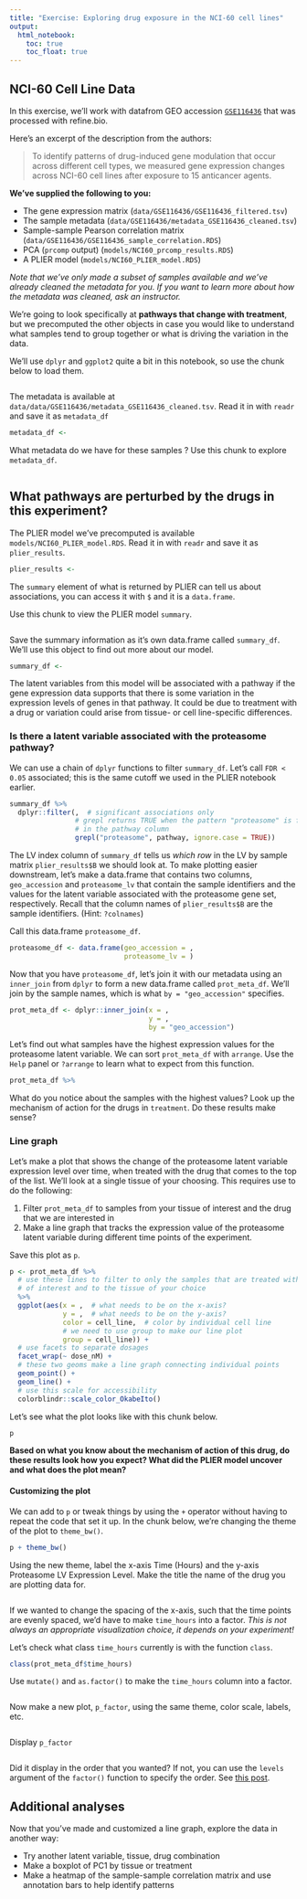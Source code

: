 ```yaml
---
title: "Exercise: Exploring drug exposure in the NCI-60 cell lines"
output: 
  html_notebook: 
    toc: true
    toc_float: true
---
```


## NCI-60 Cell Line Data

In this exercise, we'll work with datafrom GEO accession [`GSE116436`](https://www.refine.bio/experiments/GSE116436/drug-induced-change-in-gene-expression-across-nci-60-cell-lines-after-exposure-to-15-anticancer-agents-for-2-6-and-24h)
that was processed with refine.bio. 

Here's an excerpt of the description from the authors:

> To identify patterns of drug-induced gene modulation that occur across different cell types, we measured gene expression changes across NCI-60 cell lines after exposure to 15 anticancer agents.

**We've supplied the following to you:**

* The gene expression matrix (`data/GSE116436/GSE116436_filtered.tsv`)
* The sample metadata (`data/GSE116436/metadata_GSE116436_cleaned.tsv`)
* Sample-sample Pearson correlation matrix (`data/GSE116436/GSE116436_sample_correlation.RDS`)
* PCA (`prcomp` output) (`models/NCI60_prcomp_results.RDS`)
* A PLIER model (`models/NCI60_PLIER_model.RDS`)

_Note that we've only made a subset of samples available and we've already
cleaned the metadata for you.
If you want to learn more about how the metadata was cleaned, ask an
instructor._

We're going to look specifically at **pathways that change with treatment**, 
but we precomputed the other objects in case you would like to understand what 
samples tend to group together or what is driving the variation in the data.

We'll use `dplyr` and `ggplot2` quite a bit in this notebook, so use the chunk
below to load them.

```r

```

The metadata is available at `data/data/GSE116436/metadata_GSE116436_cleaned.tsv`.
Read it in with `readr` and save it as `metadata_df`

```r
metadata_df <- 
```

What metadata do we have for these samples ? 
Use this chunk to explore `metadata_df`.

```r

```

## What pathways are perturbed by the drugs in this experiment?

The PLIER model we've precomputed is available `models/NCI60_PLIER_model.RDS`.
Read it in with `readr` and save it as `plier_results`.

```r
plier_results <-
```

The `summary` element of what is returned by PLIER can tell us about
associations, you can access it with `$` and it is a `data.frame`.

Use this chunk to view the PLIER model `summary`.

```r

```

Save the summary information as it's own data.frame called `summary_df`. 
We'll use this object to find out more about our model. 

```r
summary_df <-
```

The latent variables from this model will be associated with a pathway if the
gene expression data supports that there is some variation in the expression
levels of genes in that pathway.
It could be due to treatment with a drug or variation could arise from tissue- 
or cell line-specific differences.

### Is there a latent variable associated with the proteasome pathway?

We can use a chain of `dplyr` functions to filter `summary_df`.
Let's call `FDR < 0.05` associated; this is the same cutoff we used in the
PLIER notebook earlier.

```r
summary_df %>%
  dplyr::filter(,  # significant associations only
                # grepl returns TRUE when the pattern "proteasome" is found
                # in the pathway column
                grepl("proteasome", pathway, ignore.case = TRUE))
```

The LV index column of `summary_df` tells us _which row_ in the LV by sample
matrix `plier_results$B` we should look at.
To make plotting easier downstream, let's make a data.frame that contains two 
columns, `geo_accession` and `proteasome_lv` that contain the sample identifiers
and the values for the latent variable associated with the proteasome gene set, 
respectively.
Recall that the column names of `plier_results$B` are the sample identifiers.
(Hint: `?colnames`)

Call this data.frame `proteasome_df`.

```r
proteasome_df <- data.frame(geo_accession = ,
                            proteasome_lv = )
```

Now that you have `proteasome_df`, let's join it with our metadata using
an `inner_join` from `dplyr` to form a new data.frame called `prot_meta_df`.
We'll join by the sample names, which is what `by = "geo_accession"` specifies.

```r
prot_meta_df <- dplyr::inner_join(x = , 
                                  y = , 
                                  by = "geo_accession")
```

Let's find out what samples have the highest expression values for the
proteasome latent variable.
We can sort `prot_meta_df` with `arrange`.
Use the `Help` panel or `?arrange` to learn what to expect from this function.

```r
prot_meta_df %>%
```

What do you notice about the samples with the highest values?
Look up the mechanism of action for the drugs in `treatment`.
Do these results make sense?

### Line graph

Let's make a plot that shows the change of the proteasome latent variable
expression level over time, when treated with the drug that comes to the top
of the list.
We'll look at a single tissue of your choosing.
This requires use to do the following:

1. Filter `prot_meta_df` to samples from your tissue of interest and the
   drug that we are interested in
2. Make a line graph that tracks the expression value of the proteasome 
   latent variable during different time points of the experiment.

Save this plot as `p`.

```r
p <- prot_meta_df %>%
  # use these lines to filter to only the samples that are treated with the drug
  # of interest and to the tissue of your choice
  %>% 
  ggplot(aes(x = ,  # what needs to be on the x-axis?
             y = ,  # what needs to be on the y-axis?
             color = cell_line,  # color by individual cell line
             # we need to use group to make our line plot
             group = cell_line)) +
  # use facets to separate dosages
  facet_wrap(~ dose_nM) +
  # these two geoms make a line graph connecting individual points
  geom_point() +
  geom_line() +
  # use this scale for accessibility
  colorblindr::scale_color_OkabeIto()
```

Let's see what the plot looks like with this chunk below.

```r
p
```

**Based on what you know about the mechanism of action of this drug, do these 
results look how you expect?
What did the PLIER model uncover and what does the plot mean?**

#### Customizing the plot

We can add to `p` or tweak things by using the `+` operator without having to
repeat the code that set it up.
In the chunk below, we're changing the theme of the plot to `theme_bw()`.

```r
p + theme_bw()
```

Using the new theme, label the x-axis Time (Hours) and the y-axis Proteasome 
LV Expression Level.
Make the title the name of the drug you are plotting data for.

```r

```

If we wanted to change the spacing of the x-axis, such that the time points are
evenly spaced, we'd have to make `time_hours` into a factor.
_This is not always an appropriate visualization choice, it depends on your
experiment!_

Let's check what class `time_hours` currently is with the function `class`.

```r
class(prot_meta_df$time_hours)
```

Use `mutate()` and `as.factor()` to make the `time_hours` column into a
factor. 

```r

```

Now make a new plot, `p_factor`, using the same theme, color scale, labels, etc.

```r

```

Display `p_factor`

```r

```

Did it display in the order that you wanted?
If not, you can use the `levels` argument of the `factor()` function
to specify the order.
See [this post](https://rstudio-pubs-static.s3.amazonaws.com/7433_4537ea5073dc4162950abb715f513469.html).

## Additional analyses

Now that you've made and customized a line graph, explore the data in another
way:

* Try another latent variable, tissue, drug combination
* Make a boxplot of PC1 by tissue or treatment
* Make a heatmap of the sample-sample correlation matrix and use annotation
bars to help identify patterns
